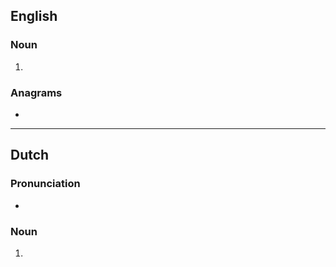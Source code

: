 {{also|Oldtimers|old-timers}}
==English==

===Noun===
{{head|en|noun form}}

# {{plural of|en|oldtimer}}

===Anagrams===
* {{anagrams|en|a=deilmorst|timelords}}

----

==Dutch==

===Pronunciation===
* {{audio|nl|Nl-oldtimers.ogg|Audio}}

===Noun===
{{head|nl|noun form}}

# {{nl-noun form of|pl|oldtimer}}